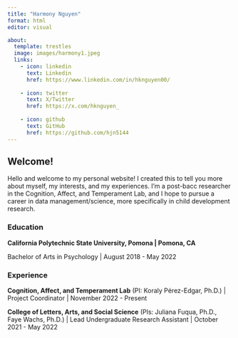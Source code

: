 ---
title: "Harmony Nguyen"
format: html
editor: visual

about: 
  template: trestles
  image: images/harmony1.jpeg
  links: 
    - icon: linkedin
      text: Linkedin
      href: https://www.linkedin.com/in/hknguyen00/
      
    - icon: twitter
      text: X/Twitter
      href: https://x.com/hknguyen_
      
    - icon: github
      text: GitHub
      href: https://github.com/hjn5144
---

## Welcome!

Hello and welcome to my personal website! I created this to tell you more about myself, my interests, and my experiences. I'm a post-bacc researcher in the Cognition, Affect, and Temperament Lab, and I hope to pursue a career in data management/science, more specifically in child development research.

### Education

**California Polytechnic State University, Pomona \| Pomona, CA**

Bachelor of Arts in Psychology \| August 2018 - May 2022

### Experience

**Cognition, Affect, and Temperament Lab** (PI: Koraly Pérez-Edgar, Ph.D.) \| Project Coordinator \| November 2022 - Present

**College of Letters, Arts, and Social Science** (PIs: Juliana Fuqua, Ph.D., Faye Wachs, Ph.D.) \| Lead Undergraduate Research Assistant \| October 2021 - May 2022
